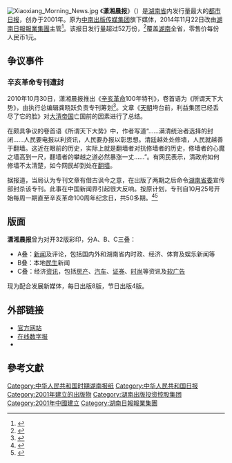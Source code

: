 {{Infobox newspaper
|name=潇湘晨报
|创刊日=2001年
|总部={{CHN}}[[湖南省|湖南省]][[长沙市|长沙市]]韶山南路258号 
|网站= [http://epaper.xxcb.cn/ 数字报]
|类型=日报
|CN=43-0057
}}
[[File:Xiaoxiang_Morning_News.jpg|thumb]]
《'''潇湘晨报'''》（{{lang-en|Xiaoxiang Morning Herald}}）是[[湖南省|湖南省]]内发行量最大的[[都市|都市]][[日报|日报]]，创办于2001年。原为[[中南出版传媒集团|中南出版传媒集团]]旗下媒体，2014年11月22日改由[[湖南日報報業集團|湖南日報報業集團]]主管<ref>{{cite web|author1=李国斌, 何力柱|title=潇湘晨报等报刊社划归湖南日报报业集团管理|url=http://hnrb.voc.com.cn/article/201412/201412010707249769.html|publisher=湖南日報|accessdate=2016-02-18|archive-date=2016-03-02|archive-url=https://web.archive.org/web/20160302183919/http://hnrb.voc.com.cn/article/201412/201412010707249769.html|dead-url=no}}</ref>。该报日发行量超过52万份，<ref>{{Cite web |url=http://www.xxcb.com.cn/chenbaojs.html |title=潇湘晨报官方简介 |access-date=2008-11-22 |archive-date=2010-03-25 |archive-url=https://web.archive.org/web/20100325222132/http://www.xxcb.com.cn/chenbaojs.html |dead-url=no }}</ref>覆盖[[湖南|湖南]]全省，零售价每份人民币1元。

== 争议事件 ==

=== 辛亥革命专刊遭封 ===
2010年10月30日，潇湘晨报推出《[[辛亥革命|辛亥革命]]100年特刊》，卷首语为《所谓天下大势》，由执行总编辑龚晓跃负责专刊筹划<ref>{{Cite news|url=http://cn.rfi.fr/%E4%B8%AD%E5%9B%BD/20101102-%E3%80%8A%E6%BD%87%E6%B9%98%E6%99%A8%E6%8A%A5%E3%80%8B%E4%B8%A4%E4%B8%BB%E7%BC%96%E5%9B%A0%E5%88%8A%E5%8F%91%E7%BA%AA%E5%BF%B5%E8%BE%9B%E4%BA%A5%E9%9D%A9%E5%91%BD%E6%8A%A5%E9%81%93%E8%A2%AB%E5%81%9C%E8%81%8C|title=《潇湘晨报》两主编因刊发纪念辛亥革命报道被停职|date=2010-11-02|newspaper=法广|accessdate=2018-01-31|language=zh-CN}}</ref>。文章《[[天朝|天朝]]垮台前，利益集团已经丢尽了它的脸》对[[大清帝国|大清帝国]]亡国前的因素进行了总结。

在颇具争议的卷首语《所谓天下大势》中，作者写道“……满清统治者选择的封闭……人民要电报以利资讯，人民要办报以彰思想。清廷越处处修墙，人民就越善于翻墙。这近在眼前的历史，实际上就是翻墙者对抗修墙者的历史，修墙者的心魔之墙高到一尺，翻墙者的攀越之道必然暴涨一丈……”。有网民表示，清政府如何修墙不太清楚，如今网民却到处在[[突破网络审查|翻墙]]。

据报道，当局认为专刊文章有借古讽今之意，在出版了两期之后命令[[中国共产党湖南省委员会|湖南省委]]宣传部封杀该专刊。此事在中国新闻界引起很大反响。按原计划，专刊自10月25号开始每周一期直至辛亥革命100周年纪念日，共50多期。<ref>{{Cite news|url=https://www.voacantonese.com/a/article-20101103-china-media-freedom-106611893/925605.html|title=借古諷今 瀟湘晨報遭整肅|last=許波|newspaper=美國之音|accessdate=2018-01-31|archive-date=2019-12-09|archive-url=https://web.archive.org/web/20191209104612/https://www.voacantonese.com/a/article-20101103-china-media-freedom-106611893/925605.html|dead-url=no}}</ref><ref>{{Cite web|url=https://hk.news.appledaily.com/international/daily/article/20101103/14620556|title=《瀟湘晨報》特刊影射中共遭處分|accessdate=2018-01-31|work=Apple Daily 蘋果日報|archive-date=2020-04-04|archive-url=https://web.archive.org/web/20200404142135/https://hk.news.appledaily.com/international/daily/article/20101103/14620556|dead-url=no}}</ref>

== 版面 ==
'''潇湘晨报'''曾为对开32版彩印，分A、B、C三叠：
* A叠：[[新闻|新闻]]及评论，包括国内外和湖南省内时政、经济、体育及娱乐新闻等
* B叠：本地[[民生|民生]]新闻
* C叠：经济[[资讯|资讯]]，包括[[房产|房产]]、[[汽车|汽车]]、[[证券|证券]]、[[时尚|时尚]]等资讯及[[软广告|软广告]]

现为配合发展新媒体，每日出版8版，节日出版4版。

== 外部链接 ==
*[http://www.xxcb.cn/ 官方网站] {{Wayback|url=http://www.xxcb.cn/ |date=20210420230723 }}
*[http://epaper.xxcb.cn/ 在线数字报] {{Wayback|url=http://epaper.xxcb.cn/ |date=20210309064439 }}
* {{Sinaweibo|id=xxcb}}

== 參考文獻 ==
{{reflist}}
{{湖南出版投资控股集团有限公司}}
{{中南出版传媒集团股份有限公司}}

{{DEFAULTSORT:Xiao潇湘晨报}}
[[Category:中华人民共和国时期湖南报纸|Category:中华人民共和国时期湖南报纸]]
[[Category:中华人民共和国日报|Category:中华人民共和国日报]]
[[Category:2001年建立的出版物|Category:2001年建立的出版物]]
[[Category:湖南出版投资控股集团|Category:湖南出版投资控股集团]]
[[Category:2001年中國建立|Category:2001年中國建立]]
[[Category:湖南日報報業集團|Category:湖南日報報業集團]]